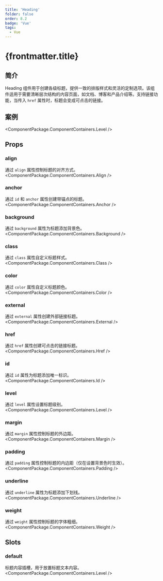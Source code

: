 ```yaml
---
title: 'Heading'
folder: false
order: 8.2
badge: 'Vue'
tags:
  - Vue
---
```



# {frontmatter.title}

## 简介

Heading 组件用于创建各级标题，提供一致的排版样式和灵活的定制选项。该组件适用于需要清晰层次结构的内容页面，如文档、博客和产品介绍等。支持链接功能，当传入 `href` 属性时，标题会变成可点击的链接。

## 案例

<ComponentPackage.ComponentContainers.Level />

## Props

### align
通过 `align` 属性控制标题的对齐方式。
<ComponentPackage.ComponentContainers.Align />

### anchor
通过 `id` 和 `anchor` 属性创建带锚点的标题。
<ComponentPackage.ComponentContainers.Anchor />

### background
通过 `background` 属性为标题添加背景色。
<ComponentPackage.ComponentContainers.Background />

### class
通过 `class` 属性自定义标题样式。
<ComponentPackage.ComponentContainers.Class />

### color
通过 `color` 属性自定义标题颜色。
<ComponentPackage.ComponentContainers.Color />

### external
通过 `external` 属性创建外部链接标题。
<ComponentPackage.ComponentContainers.External />

### href
通过 `href` 属性创建可点击的链接标题。
<ComponentPackage.ComponentContainers.Href />

### id
通过 `id` 属性为标题添加唯一标识。
<ComponentPackage.ComponentContainers.Id />

### level
通过 `level` 属性设置标题级别。
<ComponentPackage.ComponentContainers.Level />

### margin
通过 `margin` 属性控制标题的外边距。
<ComponentPackage.ComponentContainers.Margin />

### padding
通过 `padding` 属性控制标题的内边距（仅在设置背景色时生效）。
<ComponentPackage.ComponentContainers.Padding />

### underline
通过 `underline` 属性为标题添加下划线。
<ComponentPackage.ComponentContainers.Underline />

### weight
通过 `weight` 属性控制标题的字体粗细。
<ComponentPackage.ComponentContainers.Weight />

## Slots

### default
标题内容插槽，用于放置标题文本内容。
<ComponentPackage.ComponentContainers.Level />
